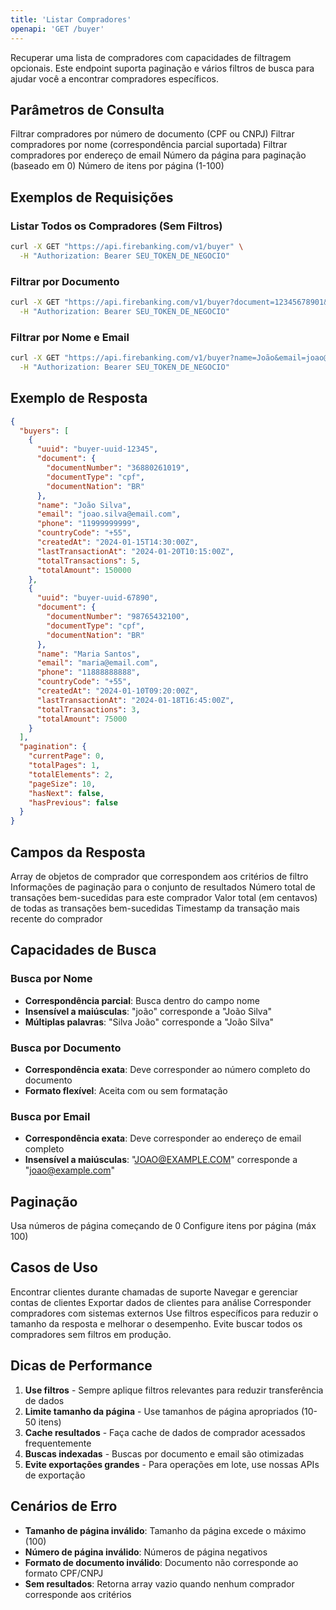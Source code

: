```yaml
---
title: 'Listar Compradores'
openapi: 'GET /buyer'
---
```


Recuperar uma lista de compradores com capacidades de filtragem opcionais. Este endpoint suporta paginação e vários filtros de busca para ajudar você a encontrar compradores específicos.

## Parâmetros de Consulta

<ParamField query="document" type="string">
  Filtrar compradores por número de documento (CPF ou CNPJ)
</ParamField>

<ParamField query="name" type="string">
  Filtrar compradores por nome (correspondência parcial suportada)
</ParamField>

<ParamField query="email" type="string">
  Filtrar compradores por endereço de email
</ParamField>

<ParamField query="page" type="integer" default="0">
  Número da página para paginação (baseado em 0)
</ParamField>

<ParamField query="size" type="integer" default="10">
  Número de itens por página (1-100)
</ParamField>

## Exemplos de Requisições

### Listar Todos os Compradores (Sem Filtros)
```bash cURL
curl -X GET "https://api.firebanking.com/v1/buyer" \
  -H "Authorization: Bearer SEU_TOKEN_DE_NEGOCIO"
```

### Filtrar por Documento
```bash cURL
curl -X GET "https://api.firebanking.com/v1/buyer?document=12345678901&page=0&size=10" \
  -H "Authorization: Bearer SEU_TOKEN_DE_NEGOCIO"
```

### Filtrar por Nome e Email
```bash cURL
curl -X GET "https://api.firebanking.com/v1/buyer?name=João&email=joao@example.com&page=0&size=20" \
  -H "Authorization: Bearer SEU_TOKEN_DE_NEGOCIO"
```

## Exemplo de Resposta

```json Resposta
{
  "buyers": [
    {
      "uuid": "buyer-uuid-12345",
      "document": {
        "documentNumber": "36880261019",
        "documentType": "cpf",
        "documentNation": "BR"
      },
      "name": "João Silva",
      "email": "joao.silva@email.com",
      "phone": "11999999999",
      "countryCode": "+55",
      "createdAt": "2024-01-15T14:30:00Z",
      "lastTransactionAt": "2024-01-20T10:15:00Z",
      "totalTransactions": 5,
      "totalAmount": 150000
    },
    {
      "uuid": "buyer-uuid-67890",
      "document": {
        "documentNumber": "98765432100",
        "documentType": "cpf",
        "documentNation": "BR"
      },
      "name": "Maria Santos",
      "email": "maria@email.com",
      "phone": "11888888888",
      "countryCode": "+55",
      "createdAt": "2024-01-10T09:20:00Z",
      "lastTransactionAt": "2024-01-18T16:45:00Z",
      "totalTransactions": 3,
      "totalAmount": 75000
    }
  ],
  "pagination": {
    "currentPage": 0,
    "totalPages": 1,
    "totalElements": 2,
    "pageSize": 10,
    "hasNext": false,
    "hasPrevious": false
  }
}
```

## Campos da Resposta

<ResponseField name="buyers" type="array">
  Array de objetos de comprador que correspondem aos critérios de filtro
</ResponseField>

<ResponseField name="pagination" type="object">
  Informações de paginação para o conjunto de resultados
</ResponseField>

<ResponseField name="totalTransactions" type="integer">
  Número total de transações bem-sucedidas para este comprador
</ResponseField>

<ResponseField name="totalAmount" type="integer">
  Valor total (em centavos) de todas as transações bem-sucedidas
</ResponseField>

<ResponseField name="lastTransactionAt" type="string">
  Timestamp da transação mais recente do comprador
</ResponseField>

## Capacidades de Busca

### Busca por Nome
- **Correspondência parcial**: Busca dentro do campo nome
- **Insensível a maiúsculas**: "joão" corresponde a "João Silva"
- **Múltiplas palavras**: "Silva João" corresponde a "João Silva"

### Busca por Documento
- **Correspondência exata**: Deve corresponder ao número completo do documento
- **Formato flexível**: Aceita com ou sem formatação

### Busca por Email
- **Correspondência exata**: Deve corresponder ao endereço de email completo
- **Insensível a maiúsculas**: "JOAO@EXAMPLE.COM" corresponde a "joao@example.com"

## Paginação

<CardGroup cols={2}>
  <Card title="Baseada em Página" icon="list">
    Usa números de página começando de 0
  </Card>
  <Card title="Controle de Tamanho" icon="resize">
    Configure itens por página (máx 100)
  </Card>
</CardGroup>

## Casos de Uso

<CardGroup cols={2}>
  <Card title="Busca de Cliente" icon="search">
    Encontrar clientes durante chamadas de suporte
  </Card>
  <Card title="Gerenciamento de Conta" icon="users">
    Navegar e gerenciar contas de clientes
  </Card>
  <Card title="Análises" icon="chart-bar">
    Exportar dados de clientes para análise
  </Card>
  <Card title="Reconciliação" icon="balance-scale">
    Corresponder compradores com sistemas externos
  </Card>
</CardGroup>

<Info>
  Use filtros específicos para reduzir o tamanho da resposta e melhorar o desempenho. Evite buscar todos os compradores sem filtros em produção.
</Info>

## Dicas de Performance

1. **Use filtros** - Sempre aplique filtros relevantes para reduzir transferência de dados
2. **Limite tamanho da página** - Use tamanhos de página apropriados (10-50 itens)
3. **Cache resultados** - Faça cache de dados de comprador acessados frequentemente
4. **Buscas indexadas** - Buscas por documento e email são otimizadas
5. **Evite exportações grandes** - Para operações em lote, use nossas APIs de exportação

## Cenários de Erro

- **Tamanho de página inválido**: Tamanho da página excede o máximo (100)
- **Número de página inválido**: Números de página negativos
- **Formato de documento inválido**: Documento não corresponde ao formato CPF/CNPJ
- **Sem resultados**: Retorna array vazio quando nenhum comprador corresponde aos critérios